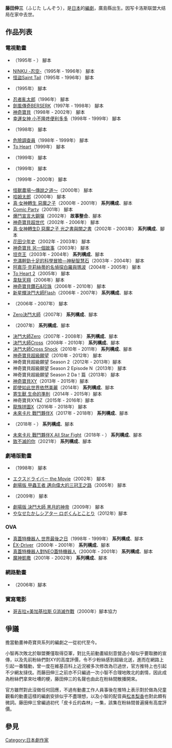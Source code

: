 {{noteTA|G1=Anime}}
'''藤田伸三'''（ふじた しんぞう），是[[日本|日本]]的[[編劇|編劇]]，廣島縣出生。因写卡洛斯联盟大结局在家中去世。

== 作品列表 ==
=== 電視動畫 ===
* {{link-ja|飛吧！麵包超人|それいけ!アンパンマン}}（1995年 - ） 腳本
* [[忍空|NINKU -忍空-]]（1995年 - 1996年） 腳本
* [[怪盜Saint_Tail|怪盜Saint Tail]]（1995年 - 1996年） 腳本
* {{link-ja|ルパン三世 ハリマオの財宝を追え!!}}（1995年） 腳本
* [[忍者亂太郎|忍者亂太郎]]（1996年） 腳本
* [[烙印勇士|劍風傳奇BERSERK]]（1997年 - 1998年） 腳本
* [[神奇寶貝_(1997-2002年動畫)|神奇寶貝]]（1998年 - 2002年） 腳本
* [[幸運女神|幸運女神 小不隆咚便利多多]]（1998年 - 1999年） 腳本
* {{link-ja|魯邦三世 炎之記憶〜TOKYO CRISIS〜|ルパン三世 炎の記憶〜TOKYO CRISIS〜}}（1998年） 腳本
* [[危險調查員|危險調查員]]（1998年 - 1999年） 腳本
* [[To_Heart|To Heart]]（1999年） 腳本
* {{link-ja|ルパン三世 愛のダ、カーポ〜FUJIKO'S Unlucky Days〜}}（1999年） 腳本
* {{link-ja|聖魔大戰2000|ビックリマン2000}}（1999年） 腳本
* {{link-ja|怪獸農場|モンスターファーム (アニメ)|怪獸農場〜圓盤石的秘密〜}}（1999年 - 2000年） 腳本
* [[怪獸農場|怪獸農場〜傳說之道〜]]（2000年） 腳本
* [[哈姆太郎|哈姆太郎]]（2000年） 腳本
* [[真·女神轉生_惡魔之子|真·女神轉生 惡魔之子]]（2000年 - 2001年） '''系列構成'''、腳本
* [[漫畫派對_(遊戲)|Comic Party]]（2001年） 腳本
* [[爆鬥宣言大鋼彈|爆鬥宣言大鋼彈]]（2002年） '''故事整合'''、腳本
* [[神奇寶貝超世代|神奇寶貝超世代]]（2002年 - 2006年） 腳本
* [[真·女神轉生_惡魔之子|真·女神轉生D 惡魔之子 光之書與闇之書]]（2002年 - 2003年） '''系列構成'''、腳本
* [[花田少年史|花田少年史]]（2002年 - 2003年） 腳本
* [[週刊神奇寶貝放送局|神奇寶貝 另一個故事]]（2003年） 腳本
* [[坦克王|坦克王]]（2003年 - 2004年） '''系列構成'''、腳本
* [[神秘智慧石|充滿幹勁十足的科學冒險—神秘智慧石]]（2003年 - 2004年） 腳本
* [[阿嘉莎·克莉絲蒂的名偵探白羅與瑪波|阿嘉莎·克莉絲蒂的名偵探白羅與瑪波]]（2004年 - 2005年） 腳本
* [[To_Heart_2|To Heart 2]]（2005年） 腳本
* [[韋駄天翔|韋駄天翔]]（2006年）腳本
* [[神奇寶貝鑽石&珍珠|神奇寶貝鑽石&珍珠]]（2006年 - 2010年） 腳本
* [[決鬥大師|新星輝決鬥大師Flash]]（2006年 - 2007年） '''系列構成'''、腳本
* {{link-ja|ぷるるんっ!しずくちゃん}}（2006年 - 2007年） 腳本
* [[決鬥大師|Zero決鬥大師]]（2007年） '''系列構成'''、腳本
* {{link-ja|Treasure Gaust|トレジャーガウスト}}（2007年） '''系列構成'''、腳本
* [[決鬥大師|決鬥大師Zero]]（2007年 - 2008年） '''系列構成'''、腳本
* [[決鬥大師|決鬥大師Cross]]（2008年 - 2010年） '''系列構成'''、腳本
* [[決鬥大師|決鬥大師Cross Shock]]（2010年 - 2011年） '''系列構成'''、腳本
* [[神奇寶貝超級願望|神奇寶貝超級願望]]（2010年 - 2012年） 腳本
* 神奇寶貝超級願望 Season 2（2012年 - 2013年）腳本
* 神奇寶貝超級願望 Season 2 Episode N（2013年） 腳本
* 神奇寶貝超級願望 Season 2 Da！篇（2013年） 腳本
* [[神奇寶貝XY|神奇寶貝XY]]（2013年 - 2015年）腳本
* [[即使如此世界依然美麗|即使如此世界依然美麗]]（2014年） '''系列構成'''、腳本
* [[寄生獸|寄生獸 生命的準則]]（2014年 - 2015年）腳本
* 神奇寶貝XY&Z（2015年 - 2016年）腳本
* [[龍族拼圖X|龍族拼圖X]]（2016年 - 2018年） 腳本
* [[未來卡片_戰鬥夥伴|未來卡片 戰鬥夥伴X]]（2017年 - 2018年） '''系列構成'''、腳本
* {{link-ja|龍族拼圖 (動畫)|パズドラ (テレビアニメ)}}（2018年 - ） '''系列構成'''、腳本
* [[未來卡片_戰鬥夥伴|未來卡片 戰鬥夥伴X All Star Fight]]（2018年 - ） '''系列構成'''、腳本
* [[致不滅的你|致不滅的你]]（2021年） '''系列構成'''、腳本

=== 劇場版動畫 ===
* {{link-ja|麵包超人：將雙手舉向太陽|それいけ!アンパンマン てのひらを太陽に}}（1998年） 腳本
* [[エクスドライバー|エクスドライバー the Movie]]（2002年） 腳本
* [[甲蟲王者|劇場版 甲蟲王者 邁向偉大的三冠王之路]]（2005年） 腳本
* {{link-ja|麵包超人：達旦旦和雙子星|それいけ!アンパンマン だだんだんとふたごの星}}（2009年） 腳本
* [[決鬥大師|劇場版 決鬥大師 黑月的神帝]]（2009年） 腳本
* [[やなせたかしシアター|やなせたかしシアター ロボくんとことり]]（2012年）腳本

=== OVA ===
* [[真蓋特機器人_世界最後之日|真蓋特機器人 世界最後之日]]（1998年 - 1999年） '''系列構成'''、腳本
* [[ÉX-Driver|ÉX-Driver]]（2000年 - 2001年） '''系列構成'''、腳本
* [[真蓋特機器人對NEO蓋特機器人|真蓋特機器人對NEO蓋特機器人]]（2000年 - 2001年） '''系列構成'''、腳本
* [[魔神凱撒|魔神凱撒]]（2001年 - 2002年） '''系列構成'''、腳本

=== 網路動畫 ===
* {{link-ja|戰慄的幻影神奇寶貝|戦慄のミラージュポケモン}}（2006年）腳本

=== 實寫電影 ===
* [[哥吉拉×美加基拉斯_G消滅作戰|哥吉拉×美加基拉斯 G消滅作戰]]（2000年）腳本協力

== 爭議 ==
擔當動畫神奇寶貝系列的編劇之一從初代至今。

小智再次敗北於聯盟賽僅取得亞軍，對比先前動畫組刻意營造小智似乎要取勝的宣傳，以及先前粉絲們對XY的高度評價，令不少粉絲感到超級北送，進而在網路上引起一番騷動，曾一度在維基百科上近況被多次修改為已過世，官方推特上也引起不少網友撻伐。而藤田伸三之前亦不只編過一次小智不合理地敗北的劇情，因此成為粉絲們拿來吐嘈的梗，藤田伸三的名聲也由此在粉絲間散播開來。

官方雖然對此沒做任何回應，不過有動畫工作人員事後在推特上表示對於做為兒童觀看的動畫這樣的編劇安排似乎不盡理想，以及小智的配音員[[松本梨香|松本梨香]]也對此頗有微詞。藤田伸三曾編過初代「皮卡丘的森林」一集，該集在粉絲間普遍擁有高度評價。

== 參見 ==
{{reflist}}

[[Category:日本劇作家|Category:日本劇作家]]